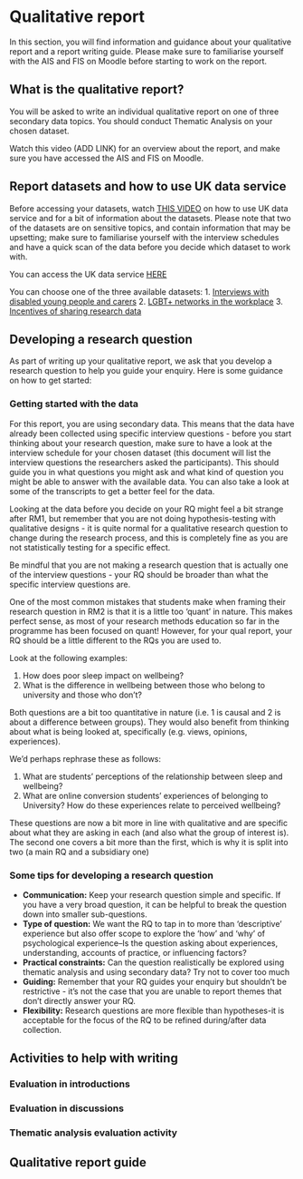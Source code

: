 # Qualitative report

In this section, you will find information and guidance about your qualitative report and a report writing guide. Please make sure to familiarise yourself with the AIS and FIS on Moodle before starting to work on the report.

## What is the qualitative report?

You will be asked to write an individual qualitative report on one of three secondary data topics. You should conduct Thematic Analysis on your chosen dataset.

Watch this video (ADD LINK) for an overview about the report, and make sure you have accessed the AIS and FIS on Moodle. 

## Report datasets and how to use UK data service

Before accessing your datasets, watch [THIS VIDEO](https://uofglasgow.zoom.us/rec/play/vsROyrWqPj8G3f21Tff5nCJ4iXOUSGCu7BT7N4xg7zMWIU9tCJPsTT4pEcJfD46tjf01xtdffznX__oq.3cjWmKRYD1qOsQzX?canPlayFromShare=true&from=share_recording_detail&startTime=1676397171000&componentName=rec-play&originRequestUrl=https%3A%2F%2Fuofglasgow.zoom.us%2Frec%2Fshare%2FFtJDqqO9WKzzIZz6exHF2K4FJQJMcHQyrxF-btchS3lUd0q-UY6mYDq1u3zttqzQ.sQK03tO0hhi67guf%3FstartTime%3D1676397171000) on how to use UK data service and for a bit of information about the datasets. Please note that two of the datasets are on sensitive topics, and contain information that may be upsetting; make sure to familiarise yourself with the interview schedules and have a quick scan of the data before you decide which dataset to work with. 

You can access the UK data service [HERE](https://beta.ukdataservice.ac.uk/myaccount/login)

You can choose one of the three available datasets: 
  1. [Interviews with disabled young people and carers](https://beta.ukdataservice.ac.uk/datacatalogue/studies/study?id=854556)
  2. [LGBT+ networks in the workplace](https://beta.ukdataservice.ac.uk/datacatalogue/studies/study?id=855322)
  3. [Incentives of sharing research data](https://beta.ukdataservice.ac.uk/datacatalogue/studies/study?id=851540)

## Developing a research question

As part of writing up your qualitative report, we ask that you develop a research question to help you guide your enquiry. Here is some guidance on how to get started:

### Getting started with the data

For this report, you are using secondary data. This means that the data have already been collected using specific interview questions  - before you start thinking about your research question, make sure to have a look at the interview schedule for your chosen dataset (this document will list the interview questions the researchers asked the participants). This should guide you in what questions you might ask and what kind of question you might be able to answer with the available data. You can also take a look at some of the transcripts to get a better feel for the data.

Looking at the data before you decide on your RQ might feel a bit strange after RM1, but remember that you are not doing hypothesis-testing with qualitative designs  - it is quite normal for a qualitative research question to change during the research process, and this is completely fine as you are not statistically testing for a specific effect.

Be mindful that you are not making a research question that is actually one of the interview questions - your RQ should be broader than what the specific interview questions are.

One of the most common mistakes that students make when framing their research question in RM2 is that it is a little too 'quant' in nature. This makes perfect sense, as most of your research methods education so far in the programme has been focused on quant! However, for your qual report, your RQ should be a little different to the RQs you are used to. 

Look at the following examples:

1. How does poor sleep impact on wellbeing? 
2. What is the difference in wellbeing between those who belong to university and those who don't?

Both questions are a bit too quantitative in nature (i.e. 1 is causal and 2 is about a difference between groups). They would also benefit from thinking about what is being looked at, specifically (e.g. views, opinions, experiences).

We'd perhaps rephrase these as follows:

1.  What are students' perceptions of the relationship between sleep and wellbeing?
2. What are online conversion students' experiences of belonging to University? How do these experiences relate to perceived wellbeing?

These questions are now a bit more in line with qualitative and are specific about what they are asking in each (and also what the group of interest is). The second one covers a bit more than the first, which is why it is split into two (a main RQ and a subsidiary one)

### Some tips for developing a research question

  * **Communication:** Keep your research question simple and specific. If you have a very broad question, it can be helpful to break the question down into smaller sub-questions.
  * **Type of question:**  We want the RQ to tap in to more than ‘descriptive’ experience but also offer scope to explore the ‘how’ and ‘why’ of psychological experience–Is the question asking about experiences, understanding, accounts of practice, or influencing factors?  
  * **Practical constraints:** Can the question realistically be explored using thematic analysis and using secondary data? Try not to cover too much
  * **Guiding:** Remember that your RQ guides your enquiry but shouldn't be restrictive  - it's not the case that you are unable to report themes that don't directly answer your RQ. 
  * **Flexibility:** Research questions are more flexible than hypotheses-it is acceptable for the focus of the RQ to be refined during/after data collection.
  
## Activities to help with writing

### Evaluation in introductions

### Evaluation in discussions

### Thematic analysis evaluation activity

## Qualitative report guide